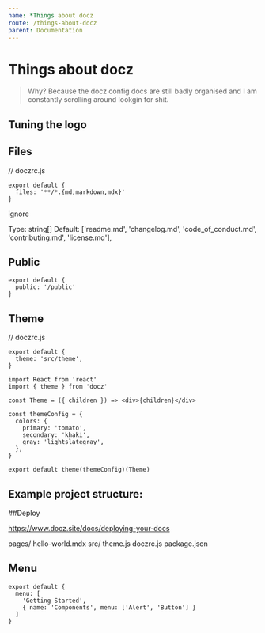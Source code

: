 ```yaml
---
name: *Things about docz
route: /things-about-docz
parent: Documentation
---
```


# Things about docz

> Why?
> Because the docz config docs are still badly organised and I am constantly scrolling around lookgin for shit.

## Tuning the logo

## Files

// doczrc.js
```
export default {
  files: '**/*.{md,markdown,mdx}'
}
```

ignore

Type: string[]
Default: ['readme.md', 'changelog.md', 'code_of_conduct.md', 'contributing.md', 'license.md'],


## Public
```
export default {
  public: '/public'
}
```

## Theme 

// doczrc.js
```
export default {
  theme: 'src/theme',
}

import React from 'react'
import { theme } from 'docz'

const Theme = ({ children }) => <div>{children}</div>

const themeConfig = {
  colors: {
    primary: 'tomato',
    secondary: 'khaki',
    gray: 'lightslategray',
  },
}

export default theme(themeConfig)(Theme)
```

## Example project structure:

##Deploy

https://www.docz.site/docs/deploying-your-docs  

pages/
  hello-world.mdx
src/
  theme.js
doczrc.js
package.json

## Menu
```
export default {
  menu: [
    'Getting Started',
    { name: 'Components', menu: ['Alert', 'Button'] }
  ]
}
```
